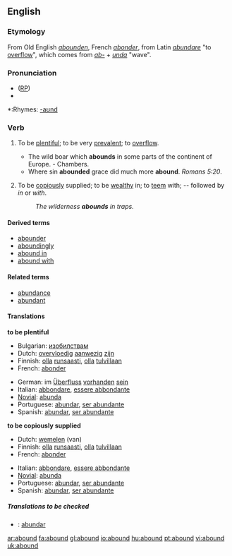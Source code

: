 ==English==

===Etymology===
From Old English ''[[abounden]]'', French ''[[abonder]]'', from Latin ''[[abundare]]'' "to [[overflow]]", which comes from ''[[ab-]]'' + ''[[unda]]'' "wave".

===Pronunciation===
* ([[RP]]) {{IPA|/əˈbaʊnd/}}
*{{audio|en-us-abound.ogg|Audio (US)}}

*:Rhymes: [[Rhymes:English:-aʊnd|-aʊnd]]

===Verb===
{{en-verb}}
# {{intransitive}} To be [[plentiful]]; to be very [[prevalent]]; to [[overflow]].
#* The wild boar which '''abounds''' in some parts of the continent of Europe. - Chambers.
#* Where sin '''abounded''' grace did much more '''abound'''. ''Romans 5:20''.
# {{intransitive}} To be [[copiously]] supplied; to be [[wealthy]] in; to [[teem]] with; -- followed by ''in'' or ''with''.
#: ''The wilderness '''abounds''' in traps.''

====Derived terms====
* [[abounder]]
* [[aboundingly]]
* [[abound in]]
* [[abound with]]

====Related terms====
* [[abundance]]
* [[abundant]]

====Translations====
'''to be plentiful'''
{{top}}
*Bulgarian: [[изобилствам]]
*Dutch: [[overvloedig]] [[aanwezig]] [[zijn]]
*Finnish: [[olla]] [[runsaasti]], [[olla]] [[tulvillaan]]
*French: [[abonder]]
{{mid}}
*German: im [[Überfluss]] [[vorhanden]] [[sein]]
*Italian: [[abbondare]], [[essere abbondante]]
*[[Novial]]: [[abunda]]
*Portuguese: [[abundar]], [[ser abundante]]
*Spanish: [[abundar]], [[ser abundante]]
{{bottom}}

'''to be copiously supplied'''
{{top}}
*Dutch: [[wemelen]] (van)
*Finnish: [[olla]] [[runsaasti]], [[olla]] [[tulvillaan]]
*French: [[abonder]]
{{mid}}
*Italian: [[abbondare]], [[essere abbondante]]
*[[Novial]]: [[abunda]]
*Portuguese: [[abundar]], [[ser abundante]]
*Spanish: [[abundar]], [[ser abundante]]
{{bottom}}

=====Translations to be checked=====
{{checktrans}}
*{{ttbc|Ido}}: [[abundar]]


[[ar:abound]]
[[fa:abound]]
[[gl:abound]]
[[io:abound]]
[[hu:abound]]
[[pt:abound]]
[[vi:abound]]
[[uk:abound]]